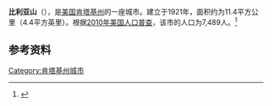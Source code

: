 {{Infobox City 
|chinese_name = 比利亚山
|official_name = Villa Hills
|image_flag = 
|image_seal = 
|image_skyline = 
|image_map = KYMap-doton-VillaHills.PNG
|map_caption =
|subdivision_type = [[國家|國家]]
|subdivision_name = {{USA}}
|leader_title = 
|leader_name = 
|subdivision_type1 = [[美國行政區劃|州]]
|subdivision_name1 = [[肯塔基州|肯塔基州]]
|subdivision_type2 = [[肯塔基州行政区划|县]]
|subdivision_name2 = Kenton
|found_title            = 正式立市
|found_date             = 1921年
|area_total = 11.4
|area_land = 
|area_water = 
|population_as_of = 2010
|population_total = 7,489
|population_density = 
|timezone = 
|utc_offset = 
|timezone_DST = 
|utc_offset_DST = 
}}

'''比利亚山'''（{{lang-en|'''Villa Hills'''}}），是[[美国|美国]][[肯塔基州|肯塔基州]]的一座城市。建立于1921年，面积约为11.4平方公里（4.4平方英里）。根据[[2010年美国人口普查|2010年美国人口普查]]，该市的人口为7,489人。<ref name=census>{{cite web |url = http://www.census.gov/prod/www/abs/decennial/ |title = Census of Population and Housing |publisher = U.S. Census Bureau |accessdate = November 18, 2011 |archive-url = https://web.archive.org/web/20060208103743/http://www.census.gov/prod/www/abs/decennial/ |archive-date = 2006-02-08 |dead-url = yes }}</ref>

== 参考资料 ==
{{reflist}}

[[Category:肯塔基州城市|Category:肯塔基州城市]]


{{Kentucky-stub}}